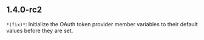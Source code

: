 ## 1.4.0-rc2
`*(fix)*`: Initialize the OAuth token provider member variables to their default values before they are set.

